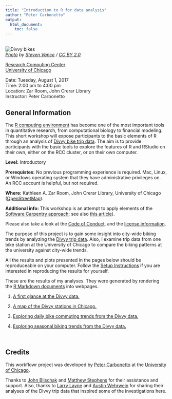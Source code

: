 ```yaml
---
title: "Introduction to R for data analysis"
author: "Peter Carbonetto"
output:
  html_document:
    toc: false
---
```


<br>
![Divvy bikes](divvy.jpg) <br>
*[Photo](https://www.flickr.com/photos/jamesbondsv/9041673199) by
[Steven Vance](https://www.flickr.com/photos/jamesbondsv) /
[CC BY 2.0](https://creativecommons.org/licenses/by/2.0/)*

[Research Computing Center](https://rcc.uchicago.edu)<br>
[University of Chicago](https://www.uchicago.edu)

Date: Tuesday, August 1, 2017<br>
Time: 2:00 pm to 4:00 pm<br>
Location: Zar Room, John Crerar Library<br>
Instructor: Peter Carbonetto

## General Information

The [R computing environment](http://cran.r-project.org) has become
one of the most important tools in quantitative research, from
computational biology to financial modeling. This short workshop will
expose participants to the basic elements of R through an analysis of
[Divvy bike trip data](https://www.divvybikes.com/system-data). The
aim is to provide participants with the basic tools to explore the
features of R and RStudio on their own, either on the RCC cluster, or
on their own computer.

**Level:** Introductory

**Prerequistes:** No previous programming experience is required.
Mac, Linux, or Windows operating system that they have administrative
privileges on. An RCC account is helpful, but not required.

**Where:** Kathleen A. Zar Room, John Crerar Library, University of
Chicago ([OpenStreetMap](https://www.openstreetmap.org/search?query=john%20crerar%20library#map=18/41.79053/-87.60282)).

**Additional info:** This workshop is an attempt to apply elements of
the
[Software Carpentry approach](http://software-carpentry.org/lessons);
see also
[this article](http://dx.doi.org/10.12688/f1000research.3-62.v2)).

Please also take a look at the [Code of Conduct](conduct.html), and the
[license information](license.html).

The purpose of this project is to gain some insight into city-wide
biking trends by analyzing the
[Divvy trip data](https://www.divvybikes.com/system-data). Also, I
examine trip data from one bike station at the University of Chicago
to compare the biking patterns at the university against city-wide
trends.

All the results and plots presented in the pages below should be
reproduceable on your computer. Follow the
[Setup Instructions](setup.html) if you are interested in reproducing
the results for yourself.

These are the results of my analyses. They were generated by rendering
the [R Markdown documents](https://github.com/pcarbo/wflow-divvy/tree/master/analysis)
into webpages.

1. [A first glance at the Divvy data.](first-glance.html)

2. [A map of the Divvy stations in Chicago.](station-map.html)

3. [Exploring daily bike commuting trends from the Divvy
data.](time-of-day-trends.html)

4. [Exploring seasonal biking trends from the Divvy
data.](seasonal-trends.html)

<br>

## Credits

This workflowr project was developed by [Peter
Carbonetto](http://pcarbo.github.io) at the [University of
Chicago](https://www.uchicago.edu).

Thanks to [John Blischak](https://github.com/jdblischak) and
[Matthew Stephens](http://stephenslab.uchicago.edu) for their assistance and
support. Also, thanks to [Larry
Layne](https://rstudio-pubs-static.s3.amazonaws.com/63061_90f5136ffdf74740b6ba4ad8f2fd72fe.html)
and [Austin
Wehrwein](http://www.austinwehrwein.com/data-visualization/heatmaps-with-divvy-data)
for sharing their analyses of the Divvy trip data that inspired some
of the investigations here.
